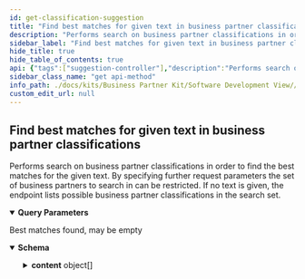 ```yaml
---
id: get-classification-suggestion
title: "Find best matches for given text in business partner classifications"
description: "Performs search on business partner classifications in order to find the best matches for the given text. By specifying further request parameters the set of business partners to search in can be restricted. If no text is given, the endpoint lists possible business partner classifications in the search set."
sidebar_label: "Find best matches for given text in business partner classifications"
hide_title: true
hide_table_of_contents: true
api: {"tags":["suggestion-controller"],"description":"Performs search on business partner classifications in order to find the best matches for the given text. By specifying further request parameters the set of business partners to search in can be restricted. If no text is given, the endpoint lists possible business partner classifications in the search set.","operationId":"getClassificationSuggestion","parameters":[{"name":"text","in":"query","description":"Show business partner classifications best matching this text","required":false,"schema":{"type":"string"}},{"name":"name","in":"query","description":"Filter legal entities by name","required":false,"schema":{"type":"string"}},{"name":"legalForm","in":"query","description":"Filter legal entities by legal form name","required":false,"schema":{"type":"string"}},{"name":"status","in":"query","description":"Filter legal entities by status official denotation","required":false,"schema":{"type":"string"}},{"name":"classification","in":"query","description":"Filter legal entities by classification denotation","required":false,"schema":{"type":"string"}},{"name":"administrativeArea","in":"query","description":"Filter business partners by administrative area name","required":false,"schema":{"type":"string"}},{"name":"postCode","in":"query","description":"Filter business partners by postcode or postcodes","required":false,"schema":{"type":"string"}},{"name":"locality","in":"query","description":"Filter business partners by locality full denotation","required":false,"schema":{"type":"string"}},{"name":"thoroughfare","in":"query","description":"Filter business partners by thoroughfare full denotation","required":false,"schema":{"type":"string"}},{"name":"premise","in":"query","description":"Filter business partners by premise full denotation","required":false,"schema":{"type":"string"}},{"name":"postalDeliveryPoint","in":"query","description":"Filter business partners by postal delivery point full denotation","required":false,"schema":{"type":"string"}},{"name":"siteName","in":"query","description":"Filter sites by name","required":false,"schema":{"type":"string"}},{"name":"page","in":"query","description":"Number of page to get results from","required":false,"schema":{"minimum":0,"type":"string","default":"0"}},{"name":"size","in":"query","description":"Size of each page","required":false,"schema":{"maximum":100,"minimum":0,"type":"string","default":"10"}}],"responses":{"200":{"description":"Best matches found, may be empty","content":{"*/*":{"schema":{"type":"object","properties":{"totalElements":{"type":"integer","format":"int64"},"totalPages":{"type":"integer","format":"int32"},"page":{"type":"integer","format":"int32"},"contentSize":{"type":"integer","format":"int32"},"content":{"type":"array","items":{"type":"object","properties":{"suggestion":{"type":"string"},"relevancy":{"type":"number","format":"float"}},"description":"Shows a ranked suggestion based on a given search text"}}},"description":"Paginated collection of results"}}}}},"method":"get","path":"/api/catena/suggestions/legal-entities/classifications","servers":[{"url":"http://127.0.0.1:8080","description":"Generated server url"}],"info":{"title":"Business Partner Data Management Pool","description":"Service that manages and shares business partner data with other CatenaX services","version":"3.0.0"},"postman":{"name":"Find best matches for given text in business partner classifications","description":{"content":"Performs search on business partner classifications in order to find the best matches for the given text. By specifying further request parameters the set of business partners to search in can be restricted. If no text is given, the endpoint lists possible business partner classifications in the search set.","type":"text/plain"},"url":{"path":["api","catena","suggestions","legal-entities","classifications"],"host":["{{baseUrl}}"],"query":[{"disabled":false,"description":{"content":"Show business partner classifications best matching this text","type":"text/plain"},"key":"text","value":""},{"disabled":false,"description":{"content":"Filter legal entities by name","type":"text/plain"},"key":"name","value":""},{"disabled":false,"description":{"content":"Filter legal entities by legal form name","type":"text/plain"},"key":"legalForm","value":""},{"disabled":false,"description":{"content":"Filter legal entities by status official denotation","type":"text/plain"},"key":"status","value":""},{"disabled":false,"description":{"content":"Filter legal entities by classification denotation","type":"text/plain"},"key":"classification","value":""},{"disabled":false,"description":{"content":"Filter business partners by administrative area name","type":"text/plain"},"key":"administrativeArea","value":""},{"disabled":false,"description":{"content":"Filter business partners by postcode or postcodes","type":"text/plain"},"key":"postCode","value":""},{"disabled":false,"description":{"content":"Filter business partners by locality full denotation","type":"text/plain"},"key":"locality","value":""},{"disabled":false,"description":{"content":"Filter business partners by thoroughfare full denotation","type":"text/plain"},"key":"thoroughfare","value":""},{"disabled":false,"description":{"content":"Filter business partners by premise full denotation","type":"text/plain"},"key":"premise","value":""},{"disabled":false,"description":{"content":"Filter business partners by postal delivery point full denotation","type":"text/plain"},"key":"postalDeliveryPoint","value":""},{"disabled":false,"description":{"content":"Filter sites by name","type":"text/plain"},"key":"siteName","value":""},{"disabled":false,"description":{"content":"Number of page to get results from","type":"text/plain"},"key":"page","value":""},{"disabled":false,"description":{"content":"Size of each page","type":"text/plain"},"key":"size","value":""}],"variable":[]},"header":[{"key":"Accept","value":"*/*"}],"method":"GET"}}
sidebar_class_name: "get api-method"
info_path: ./docs/kits/Business Partner Kit/Software Development View//business-partner-data-management-pool
custom_edit_url: null
---
```



## Find best matches for given text in business partner classifications



Performs search on business partner classifications in order to find the best matches for the given text. By specifying further request parameters the set of business partners to search in can be restricted. If no text is given, the endpoint lists possible business partner classifications in the search set.

<details style={{"marginBottom":"1rem"}} data-collapsed={false} open={true}><summary style={{}}><strong>Query Parameters</strong></summary><div><ul><ParamsItem className={"paramsItem"} param={{"name":"text","in":"query","description":"Show business partner classifications best matching this text","required":false,"schema":{"type":"string"}}}></ParamsItem><ParamsItem className={"paramsItem"} param={{"name":"name","in":"query","description":"Filter legal entities by name","required":false,"schema":{"type":"string"}}}></ParamsItem><ParamsItem className={"paramsItem"} param={{"name":"legalForm","in":"query","description":"Filter legal entities by legal form name","required":false,"schema":{"type":"string"}}}></ParamsItem><ParamsItem className={"paramsItem"} param={{"name":"status","in":"query","description":"Filter legal entities by status official denotation","required":false,"schema":{"type":"string"}}}></ParamsItem><ParamsItem className={"paramsItem"} param={{"name":"classification","in":"query","description":"Filter legal entities by classification denotation","required":false,"schema":{"type":"string"}}}></ParamsItem><ParamsItem className={"paramsItem"} param={{"name":"administrativeArea","in":"query","description":"Filter business partners by administrative area name","required":false,"schema":{"type":"string"}}}></ParamsItem><ParamsItem className={"paramsItem"} param={{"name":"postCode","in":"query","description":"Filter business partners by postcode or postcodes","required":false,"schema":{"type":"string"}}}></ParamsItem><ParamsItem className={"paramsItem"} param={{"name":"locality","in":"query","description":"Filter business partners by locality full denotation","required":false,"schema":{"type":"string"}}}></ParamsItem><ParamsItem className={"paramsItem"} param={{"name":"thoroughfare","in":"query","description":"Filter business partners by thoroughfare full denotation","required":false,"schema":{"type":"string"}}}></ParamsItem><ParamsItem className={"paramsItem"} param={{"name":"premise","in":"query","description":"Filter business partners by premise full denotation","required":false,"schema":{"type":"string"}}}></ParamsItem><ParamsItem className={"paramsItem"} param={{"name":"postalDeliveryPoint","in":"query","description":"Filter business partners by postal delivery point full denotation","required":false,"schema":{"type":"string"}}}></ParamsItem><ParamsItem className={"paramsItem"} param={{"name":"siteName","in":"query","description":"Filter sites by name","required":false,"schema":{"type":"string"}}}></ParamsItem><ParamsItem className={"paramsItem"} param={{"name":"page","in":"query","description":"Number of page to get results from","required":false,"schema":{"minimum":0,"type":"string","default":"0"}}}></ParamsItem><ParamsItem className={"paramsItem"} param={{"name":"size","in":"query","description":"Size of each page","required":false,"schema":{"maximum":100,"minimum":0,"type":"string","default":"10"}}}></ParamsItem></ul></div></details><div><ApiTabs><TabItem label={"200"} value={"200"}><div>

Best matches found, may be empty

</div><div><MimeTabs schemaType={"response"}><TabItem label={"*/*"} value={"*/*"}><SchemaTabs><TabItem label={"Schema"} value={"Schema"}><details style={{}} data-collapsed={false} open={true}><summary style={{"textAlign":"left"}}><strong>Schema</strong></summary><div style={{"textAlign":"left","marginLeft":"1rem"}}></div><ul style={{"marginLeft":"1rem"}}><SchemaItem collapsible={false} name={"totalElements"} required={false} deprecated={undefined} schemaDescription={undefined} schemaName={"int64"} qualifierMessage={undefined} defaultValue={undefined}></SchemaItem><SchemaItem collapsible={false} name={"totalPages"} required={false} deprecated={undefined} schemaDescription={undefined} schemaName={"int32"} qualifierMessage={undefined} defaultValue={undefined}></SchemaItem><SchemaItem collapsible={false} name={"page"} required={false} deprecated={undefined} schemaDescription={undefined} schemaName={"int32"} qualifierMessage={undefined} defaultValue={undefined}></SchemaItem><SchemaItem collapsible={false} name={"contentSize"} required={false} deprecated={undefined} schemaDescription={undefined} schemaName={"int32"} qualifierMessage={undefined} defaultValue={undefined}></SchemaItem><SchemaItem collapsible={true} className={"schemaItem"}><details style={{}}><summary style={{}}><strong>content</strong><span style={{"opacity":"0.6"}}> object[]</span></summary><div style={{"marginLeft":"1rem"}}><SchemaItem collapsible={false} name={"suggestion"} required={false} deprecated={undefined} schemaDescription={undefined} schemaName={"string"} qualifierMessage={undefined} defaultValue={undefined}></SchemaItem><SchemaItem collapsible={false} name={"relevancy"} required={false} deprecated={undefined} schemaDescription={undefined} schemaName={"float"} qualifierMessage={undefined} defaultValue={undefined}></SchemaItem></div></details></SchemaItem></ul></details></TabItem><TabItem label={"Example (from schema)"} value={"Example (from schema)"}><ResponseSamples responseExample={"{\n  \"totalElements\": 0,\n  \"totalPages\": 0,\n  \"page\": 0,\n  \"contentSize\": 0,\n  \"content\": [\n    {\n      \"suggestion\": \"string\",\n      \"relevancy\": 0\n    }\n  ]\n}"} language={"json"}></ResponseSamples></TabItem></SchemaTabs></TabItem></MimeTabs></div></TabItem></ApiTabs></div>
      